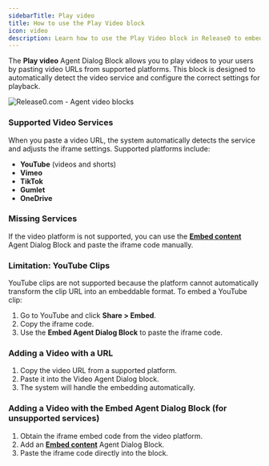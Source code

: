 ```yaml
---
sidebarTitle: Play video
title: How to use the Play Video block
icon: video
description: Learn how to use the Play Video block in Release0 to embed YouTube, Vimeo, TikTok, and other video content directly into your chatbot. This guide explains supported platforms, configuration options, and tips for smooth playback.
---
```


The **Play video** Agent Dialog Block allows you to play videos to your users by pasting video URLs from supported platforms. This block is designed to automatically detect the video service and configure the correct settings for playback.

<Frame style={{ maxWidth: '400px' }}>
  <img src="/images/blocks/agent-dialog/video.png" alt="Release0.com - Agent video blocks" />
</Frame>

### Supported Video Services

When you paste a video URL, the system automatically detects the service and adjusts the iframe settings. Supported platforms include:

- **YouTube** (videos and shorts)
- **Vimeo**
- **TikTok**
- **Gumlet**
- **OneDrive**

### Missing Services

If the video platform is not supported, you can use the **[Embed content](./embed)** Agent Dialog Block and paste the iframe code manually.

### Limitation: YouTube Clips

YouTube clips are not supported because the platform cannot automatically transform the clip URL into an embeddable format. To embed a YouTube clip:

1. Go to YouTube and click **Share > Embed**.
2. Copy the iframe code.
3. Use the **Embed Agent Dialog Block** to paste the iframe code.


### Adding a Video with a URL

1. Copy the video URL from a supported platform.
2. Paste it into the Video Agent Dialog block.
3. The system will handle the embedding automatically.

### Adding a Video with the Embed Agent Dialog Block (for unsupported services)

1. Obtain the iframe embed code from the video platform.
2. Add an  **[Embed content](./embed)** Agent Dialog Block.
3. Paste the iframe code directly into the block.

